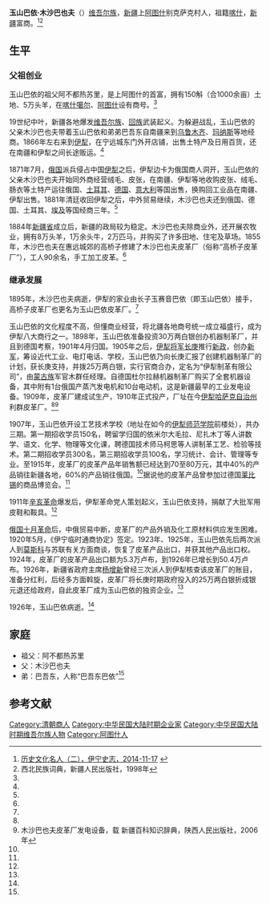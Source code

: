 '''玉山巴依·木沙巴也夫'''（{{bd|1843年||1926年|}}）[[维吾尔族|维吾尔族]]，[[新疆|新疆]]上[[阿图什|阿图什]]别克萨克村人，祖籍[[喀什|喀什]]，[[新疆|新疆]]富商。<ref name=ynsz>[http://www.yining.gov.cn/ynsz/rwcq/2014/11/17/45613.html 历史文化名人（二），伊宁史志，2014-11-17] {{webarchive|url=https://web.archive.org/web/20150402133501/http://www.yining.gov.cn/ynsz/rwcq/2014/11/17/45613.html |date=2015-04-02 }}</ref><ref name=xbmz>西北民族词典，新疆人民出版社，1998年</ref>

==生平==
===父祖创业===
玉山巴依的祖父阿不都热苏里，是上阿图什的首富，拥有150斛（合1000余亩）土地、5万头羊，在[[喀什噶尔|喀什噶尔]]、[[阿图什|阿图什]]设有商号。<ref name=ynsz/>

19世纪中叶，新疆各地爆发[[维吾尔族|维吾尔族]]、[[回族|回族]]武装起义。为躲避战乱，玉山巴依的父亲木沙巴也夫带着玉山巴依和弟弟巴吾东自南疆来到[[乌鲁木齐|乌鲁木齐]]、[[玛纳斯|玛纳斯]]等地经商。1866年左右来到[[伊犁|伊犁]]，在宁远城东门外开店铺，出售土特产及日用百货，还在南疆和伊犁之间长途贩运。<ref name=ynsz/>

1871年7月，[[俄罗斯帝国|俄国]]派兵侵占中国[[伊犁|伊犁]]之后，伊犁边卡为俄国商人洞开，玉山巴依的父亲木沙巴也夫开始同外商经营绒毛、皮张，在南疆、伊犁等地收购皮张、绒毛、肠衣等土特产运往俄国、[[土耳其|土耳其]]、[[德国|德国]]、[[意大利|意大利]]等国出售，换购回工业品在南疆、伊犁出售。1881年清廷收回伊犁之后，中外贸易继续，木沙巴也夫还到俄国、德国、土耳其、[[埃及|埃及]]等国经商三年。<ref name=ynsz/>

1884年[[新疆省|新疆省]]成立后，新疆的政局较为稳定。木沙巴也夫除商业外，还开展农牧业，拥有8万头羊，1万余头牛，2万匹马，并购买了许多田地、住宅及草场。1855年，木沙巴也夫在惠远城郊的高桥子修建了木沙巴也夫皮革厂（俗称“高桥子皮革厂”），工人90余名，手工加工皮革。<ref name=ynsz/>

===继承发展===
1895年，木沙巴也夫病逝，伊犁的家业由长子玉赛音巴依（即玉山巴依）接手，高桥子皮革厂也更名为玉山巴依皮革厂。<ref name=ynsz/>

玉山巴依的文化程度不高，但懂商业经营，将北疆各地商号统一成立福盛行，成为伊犁八大商行之一。1898年，玉山巴依准备投资30万两白银创办机器制革厂，并且到德国考察，1901年4月归国。1905年之后，[[伊犁将军|伊犁将军]][[长庚_(伊犁将军)|长庚]]推行[[清末新政|新政]]，创办[[新建陆军|新军]]，筹设近代工业、电灯电话、学校，玉山巴依乃向长庚汇报了创建机器制革厂的计划，获长庚支持，并拨25万两白银，实行官商合办，定名为“伊犁制革有限公司”，由[[蒙古族|蒙古族]]军官木群任经理。自德国杜尔拉赫机器制革厂购买了全套机器设备，其中附有1台俄国产蒸汽发电机和10台电动机，这是新疆最早的工业发电设备。1909年，皮革厂建成试生产，1910年正式投产，厂址在今[[伊犁哈萨克自治州|伊犁哈萨克自治州]]利群皮革厂。<ref name=ynsz/><ref>木沙巴也夫皮革厂发电设备，载 新疆百科知识辞典，陕西人民出版社，2006年</ref>

1907年，玉山巴依开设工艺技术学校（地址在如今的[[伊犁师范学院|伊犁师范学院]]前楼处），共办三期。第一期招收学员150名，聘留学归国的依米尔大毛拉、尼扎木丁等人讲数学、语文、化学、物理等文化课，聘德国技术师马柯思等人讲制革工艺、检验等技术。第二期招收学员300名，第三期招收学员100名，学习统计、会计、管理等专业。至1915年，皮革厂的皮革产品年销售额已经达到70至80万元，其中40%的产品销往新疆各地，60%的产品销往俄国。<ref name=ynsz/>据说他的皮革产品曾参加过德国[[莱比锡|莱比锡]]的商品博览会。<ref name=xbmz/>

1911年[[辛亥革命|辛亥革命]]爆发后，伊犁革命党人策划起义，玉山巴依支持，捐献了大批军用皮鞋和鞍具。<ref name=xbmz/>

[[俄国十月革命|俄国十月革命]]后，中俄贸易中断，皮革厂的产品外销及化工原材料供应发生困难。1920年5月，《伊宁临时通商协定》签定。1923年、1925年，玉山巴依先后两次派人到[[莫斯科|莫斯科]]与苏联有关方面商谈，恢复了皮革产品出口，并获其他产品出口权。1924年，皮革厂的皮革产品出口额为5.3万卢布，到1926年已增长到50.4万卢布。1926年，新疆省政府主席[[杨增新|杨增新]]曾经三次派人到伊犁核查该皮革厂的账目，准备分红利，后经多方面斡旋，皮革厂将长庚时期政府投入的25万两白银折成银元退还给政府，自此皮革厂成为玉山巴依的独资企业。<ref name=ynsz/>

1926年，玉山巴依病逝。<ref name=ynsz/>

==家庭==
*祖父：阿不都热苏里
*父：木沙巴也夫
*弟：巴吾东，人称“巴吾东巴依”<ref name=ynsz/>

==参考文献==
{{reflist}}

[[Category:清朝商人|Category:清朝商人]]
[[Category:中华民国大陆时期企业家|Category:中华民国大陆时期企业家]]
[[Category:中华民国大陆时期维吾尔族人物|Category:中华民国大陆时期维吾尔族人物]]
[[Category:阿图什人|Category:阿图什人]]